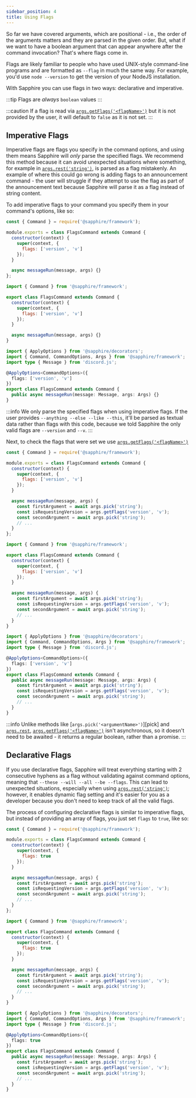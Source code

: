 ```yaml
---
sidebar_position: 4
title: Using Flags
---
```



So far we have covered arguments, which are positional - i.e.,
the order of the arguments matters and they are parsed in the given order.
But, what if we want to have a boolean argument that can appear anywhere after the command invocation?
That's where flags come in.

Flags are likely familiar to people who have used UNIX-style command-line programs and are formatted as
`--flag` in much the same way. For example, you'd use `node --version` to get the version of your NodeJS installation.

With Sapphire you can use flags in two ways: declarative and imperative.

:::tip
Flags are _always_ `boolean` values
:::

:::caution
If a flag is read via [`args.getFlags('<flagName>')`][getflags] but it is not provided by the user,
it will default to `false` as it is not set.
:::

## Imperative Flags

Imperative flags are flags you specify in the command options, and using them means Sapphire will _only_ parse the
specified flags. We recommend this method because it can avoid unexpected situations where something,
for example in [`args.rest('string')`][rest], is parsed as a flag mistakenly.
An example of where this could go wrong is adding flags to an announcement command - the user will struggle
if they attempt to use the flag as part of the announcement text because
Sapphire will parse it as a flag instead of string content.

To add imperative flags to your command you specify them in your command's options, like so:

<Tabs groupId="language-choice">
<TabItem value="javascript" label="JavaScript" default>

```javascript {6}
const { Command } = require('@sapphire/framework');

module.exports = class FlagsCommand extends Command {
  constructor(context) {
    super(context, {
      flags: ['version', 'v']
    });
  }

  async messageRun(message, args) {}
};
```

</TabItem>
<TabItem value="ESM" label="ESM">

```javascript {6}
import { Command } from '@sapphire/framework';

export class FlagsCommand extends Command {
  constructor(context) {
    super(context, {
      flags: ['version', 'v']
    });
  }

  async messageRun(message, args) {}
}
```

</TabItem>
<TabItem value="typescript" label="TypeScript">

```typescript {6,10}
import { ApplyOptions } from '@sapphire/decorators';
import { Command, CommandOptions, Args } from '@sapphire/framework';
import type { Message } from 'discord.js';

@ApplyOptions<CommandOptions>({
  flags: ['version', 'v']
})
export class FlagsCommand extends Command {
  public async messageRun(message: Message, args: Args) {}
}
```

</TabItem>
</Tabs>

:::info
We only parse the specified flags when using imperative flags.
If the user provides `--anything --else --like --this`, it'll be parsed as textual data rather than flags with this code,
because we told Sapphire the only valid flags are `--version` and `--v`.
:::

Next, to check the flags that were set we use [`args.getFlags('<flagName>')`][getflags]

<Tabs groupId="language-choice">
<TabItem value="javascript" label="JavaScript" default>

```javascript {6}
const { Command } = require('@sapphire/framework');

module.exports = class FlagsCommand extends Command {
  constructor(context) {
    super(context, {
      flags: ['version', 'v']
    });
  }

  async messageRun(message, args) {
    const firstArgument = await args.pick('string');
    const isRequestingVersion = args.getFlags('version', 'v');
    const secondArgument = await args.pick('string');
    // ...
  }
};
```

</TabItem>
<TabItem value="ESM" label="ESM">

```javascript {6}
import { Command } from '@sapphire/framework';

export class FlagsCommand extends Command {
  constructor(context) {
    super(context, {
      flags: ['version', 'v']
    });
  }

  async messageRun(message, args) {
    const firstArgument = await args.pick('string');
    const isRequestingVersion = args.getFlags('version', 'v');
    const secondArgument = await args.pick('string');
    // ...
  }
}
```

</TabItem>
<TabItem value="typescript" label="TypeScript">

```typescript {6,10}
import { ApplyOptions } from '@sapphire/decorators';
import { Command, CommandOptions, Args } from '@sapphire/framework';
import type { Message } from 'discord.js';

@ApplyOptions<CommandOptions>({
  flags: ['version', 'v']
})
export class FlagsCommand extends Command {
  public async messageRun(message: Message, args: Args) {
    const firstArgument = await args.pick('string');
    const isRequestingVersion = args.getFlags('version', 'v');
    const secondArgument = await args.pick('string');
    // ...
  }
}
```

</TabItem>
</Tabs>

:::info
Unlike methods like [`args.pick('<argumentName>')`][pick] and [`args.rest`][rest], [`args.getFlags('<flagName>')`][getflags]
isn't asynchronous, so it doesn't need to be awaited - it returns a regular boolean, rather than a promise.
:::

## Declarative Flags

If you use declarative flags, Sapphire will treat everything starting with 2 consecutive hyphens as a flag without
validating against command options, meaning that `--these --will --all --be --flags`.
This can lead to unexpected situations, especially when using [`args.rest('string')`][rest]; however,
it enables dynamic flag setting and it's easier for you as a developer
because you don't need to keep track of all the valid flags.

The process of configuring declarative flags is similar to imperative flags,
but instead of providing an array of flags, you just set `flags` to `true`, like so:

<Tabs groupId="language-choice">
<TabItem value="javascript" label="JavaScript" default>

```javascript {6}
const { Command } = require('@sapphire/framework');

module.exports = class FlagsCommand extends Command {
  constructor(context) {
    super(context, {
      flags: true
    });
  }

  async messageRun(message, args) {
    const firstArgument = await args.pick('string');
    const isRequestingVersion = args.getFlags('version', 'v');
    const secondArgument = await args.pick('string');
    // ...
  }
};
```

</TabItem>
<TabItem value="ESM" label="ESM">

```javascript {6}
import { Command } from '@sapphire/framework';

export class FlagsCommand extends Command {
  constructor(context) {
    super(context, {
      flags: true
    });
  }

  async messageRun(message, args) {
    const firstArgument = await args.pick('string');
    const isRequestingVersion = args.getFlags('version', 'v');
    const secondArgument = await args.pick('string');
    // ...
  }
}
```

</TabItem>
<TabItem value="typescript" label="TypeScript">

```typescript {6,10}
import { ApplyOptions } from '@sapphire/decorators';
import { Command, CommandOptions, Args } from '@sapphire/framework';
import type { Message } from 'discord.js';

@ApplyOptions<CommandOptions>({
  flags: true
})
export class FlagsCommand extends Command {
  public async messageRun(message: Message, args: Args) {
    const firstArgument = await args.pick('string');
    const isRequestingVersion = args.getFlags('version', 'v');
    const secondArgument = await args.pick('string');
    // ...
  }
}
```

</TabItem>
</Tabs>

[getflags]: ../../Documentation/api-framework/classes/Args#getflags
[rest]: ../../Documentation/api-framework/classes/Args#rest
